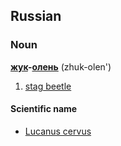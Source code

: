 ==Russian==
===Noun===
'''[[жук]]-[[олень]]''' (zhuk-olen')

# [[stag beetle]]

====Scientific name====
*[[Lucanus cervus]]